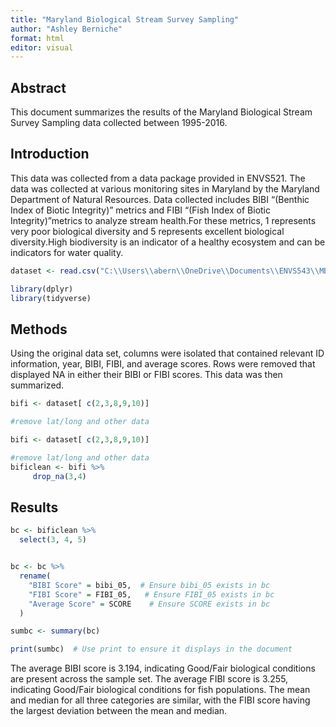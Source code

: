 ```yaml
---
title: "Maryland Biological Stream Survey Sampling"
author: "Ashley Berniche"
format: html
editor: visual
---
```


## Abstract

This document summarizes the results of the Maryland Biological Stream Survey Sampling data collected between 1995-2016.

## Introduction

This data was collected from a data package provided in ENVS521. The data was collected at various monitoring sites in Maryland by the Maryland Department of Natural Resources. Data collected includes BIBI "(Benthic Index of Biotic Integrity)" metrics and FIBI "(Fish Index of Biotic Integrity)"metrics to analyze stream health.For these metrics, 1 represents very poor biological diversity and 5 represents excellent biological diversity.High biodiversity is an indicator of a healthy ecosystem and can be indicators for water quality.

```r
dataset <- read.csv("C:\\Users\\abern\\OneDrive\\Documents\\ENVS543\\MBSS.csv")

library(dplyr)  
library(tidyverse)  
```

## Methods

Using the original data set, columns were isolated that contained relevant ID information, year, BIBI, FIBI, and average scores. Rows were removed that displayed NA in either their BIBI or FIBI scores. This data was then summarized.

```r
bifi <- dataset[ c(2,3,8,9,10)]

#remove lat/long and other data


```

```r

bifi <- dataset[ c(2,3,8,9,10)]

#remove lat/long and other data
bificlean <- bifi %>%
     drop_na(3,4) 


```

## Results

```r


bc <- bificlean %>%
  select(3, 4, 5)


bc <- bc %>%
  rename(
    "BIBI Score" = bibi_05,  # Ensure bibi_05 exists in bc
    "FIBI Score" = FIBI_05,   # Ensure FIBI_05 exists in bc
    "Average Score" = SCORE    # Ensure SCORE exists in bc
  )

sumbc <- summary(bc)

print(sumbc)  # Use print to ensure it displays in the document

```

The average BIBI score is 3.194, indicating Good/Fair biological conditions are present across the sample set. The average FIBI score is 3.255, indicating Good/Fair biological conditions for fish populations. The mean and median for all three categories are similar, with the FIBI score having the largest deviation between the mean and median.
